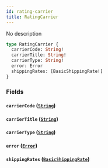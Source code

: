 ```yaml
---
id: rating-carrier
title: RatingCarrier
---
```


No description

```graphql
type RatingCarrier {
  carrierCode: String!
  carrierTitle: String!
  carrierType: String!
  error: Error
  shippingRates: [BasicShippingRate!]
}
```

### Fields

#### `carrierCode` ([`String`](/docs/schema/scalars/string))

#### `carrierTitle` ([`String`](/docs/schema/scalars/string))

#### `carrierType` ([`String`](/docs/schema/scalars/string))

#### `error` ([`Error`](/docs/schema/objects/error))

#### `shippingRates` ([`BasicShippingRate`](/docs/schema/objects/basic-shipping-rate))
